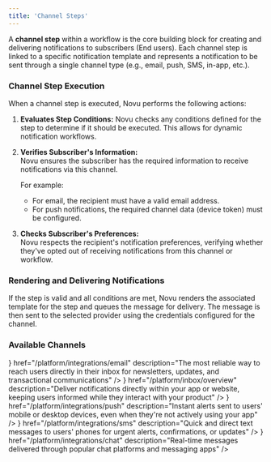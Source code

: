 ```yaml
---
title: 'Channel Steps'
---
```



A **channel step** within a workflow is the core building block for creating and delivering notifications to subscribers (End users). Each channel step is linked to a specific notification template and represents a notification to be sent through a single channel type (e.g., email, push, SMS, in-app, etc.).

### Channel Step Execution

When a channel step is executed, Novu performs the following actions:

1. **Evaluates Step Conditions:**
   Novu checks any conditions defined for the step to determine if it should be executed. This allows for dynamic notification workflows.

2. **Verifies Subscriber's Information:**  
   Novu ensures the subscriber has the required information to receive notifications via this channel.

   For example:

   - For email, the recipient must have a valid email address.
   - For push notifications, the required channel data (device token) must be configured.

3. **Checks Subscriber's Preferences:**  
   Novu respects the recipient's notification preferences, verifying whether they've opted out of receiving notifications from this channel or workflow.

### Rendering and Delivering Notifications

If the step is valid and all conditions are met, Novu renders the associated template for the step and queues the message for delivery. The message is then sent to the selected provider using the credentials configured for the channel.

### Available Channels

<Cards>
  <Card
    title="Email"
    icon={<Mail className="h-4 w-4" />}
    href="/platform/integrations/email"
    description="The most reliable way to reach users directly in their inbox for newsletters, updates, and transactional communications"
  />
  <Card
    title="In-App"
    icon={<Bell className="h-4 w-4" />}
    href="/platform/inbox/overview"  
    description="Deliver notifications directly within your app or website, keeping users informed while they interact with your product"
  />
  <Card
    title="Push"
    icon={<Smartphone className="h-4 w-4" />}
    href="/platform/integrations/push"
    description="Instant alerts sent to users' mobile or desktop devices, even when they're not actively using your app"
  />
  <Card
    title="SMS"
    icon={<MessageSquare className="h-4 w-4" />}
    href="/platform/integrations/sms"
    description="Quick and direct text messages to users' phones for urgent alerts, confirmations, or updates"
  />
  <Card
    title="Chat"
    icon={<MessagesSquare className="h-4 w-4" />}
    href="/platform/integrations/chat"
    description="Real-time messages delivered through popular chat platforms and messaging apps"
  />
</Cards>
